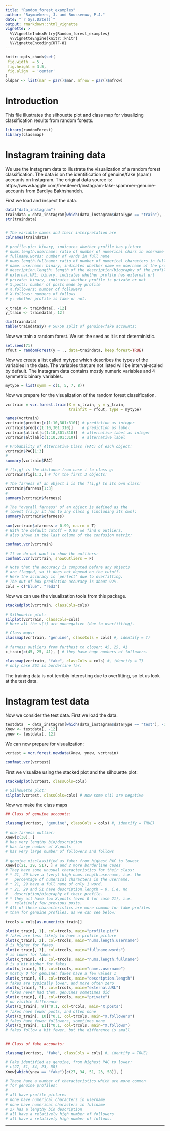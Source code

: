 ---
title: "Random_forest_examples"
author: "Raymaekers, J. and Rousseeuw, P.J."
date: "`r Sys.Date()`"
output: rmarkdown::html_vignette
vignette: >
  %\VignetteIndexEntry{Random_forest_examples}
  %\VignetteEngine{knitr::knitr}
  %\VignetteEncoding{UTF-8}
---

```{r, echo = FALSE}
knitr::opts_chunk$set(
 fig.width  = 5 ,
 fig.height = 3.5,
 fig.align  = 'center'
)
oldpar <- list(mar = par()$mar, mfrow = par()$mfrow)
```

# Introduction

This file illustrates the silhouette plot and class map for visualizing classification results from random forests.

```{r}
library(randomForest)
library(classmap)
```

# Instagram training data

We use the Instagram data to illustrate the visualization of a
random forest classification. The data is on the identification of genuine/fake (spam) accounts on Instagram. The original data source is:
https://www.kaggle.com/free4ever1/instagram-fake-spammer-genuine-accounts from Bardiya Bakhshandeh.



First we load and inspect the data.

```{r}
data("data_instagram")
traindata = data_instagram[which(data_instagram$dataType == "train"), -13]
str(traindata)


# The variable names and their interpretation are
colnames(traindata)

# profile.pic: binary, indicates whether profile has picture
# nums.length.username: ratio of number of numerical chars in username to its length
# fullname.words: number of words in full name
# nums.length.fullname: ratio of number of numerical characters in full name to its length
# name..username: binary, indicates whether name == username of the profile
# description.length: length of the description/biography of the profile (in number of characters)
# external.URL: binary, indicates whether profile has external url
# private: binary, indicates whether profile is private or not
# X.posts: number of posts made by profile
# X.followers: number of followers
# X.follows: numbers of follows
# y: whether profile is fake or not.

x_train <- traindata[, -12]
y_train <- traindata[, 12]

dim(traindata)
table(traindata$y) # 50/50 split of genuine/fake accounts:
```


Now we train a random forest. We set the seed as it is not deterministic.

```{r}
set.seed(71) 
rfout = randomForest(y ~ ., data=traindata, keep.forest=TRUE)
```

Now we create a list called mytype which describes the 
types of the variables in the data. The variables that are not listed will be interval-scaled by default. The Instagram data contains
mostly numeric variables and 4 symmetric binary variables. 

```{r}
mytype = list(symm = c(1, 5, 7, 8)) 
```

Now we prepare for the visualization of the random forest classification.

```{r}
vcrtrain = vcr.forest.train(X = x_train, y = y_train,
                            trainfit = rfout, type = mytype)

names(vcrtrain)
vcrtrain$predint[c(1:10,301:310)] # prediction as integer
vcrtrain$pred[c(1:10,301:310)]    # prediction as label
vcrtrain$altint[c(1:10,301:310)]  # alternative label as integer
vcrtrain$altlab[c(1:10,301:310)]  # alternative label

# Probability of Alternative Class (PAC) of each object:
vcrtrain$PAC[1:3] 
#
summary(vcrtrain$PAC)

# f(i,g) is the distance from case i to class g:
vcrtrain$fig[1:3,] # for the first 3 objects:

# The farness of an object i is the f(i,g) to its own class: 
vcrtrain$farness[1:3]
#
summary(vcrtrain$farness)

# The "overall farness" of an object is defined as the 
# lowest f(i,g) it has to any class g (including its own):
summary(vcrtrain$ofarness)

sum(vcrtrain$ofarness > 0.99, na.rm = T) 
# With the default cutoff = 0.99 we find 6 outliers,
# also shown in the last column of the confusion matrix:

confmat.vcr(vcrtrain) 

# If we do not want to show the outliers:
confmat.vcr(vcrtrain, showOutliers = F)

# Note that the accuracy is computed before any objects
# are flagged, so it does not depend on the cutoff.
# Here the accuracy is `perfect' due to overfitting. 
# The out-of-box prediction accuracy is about 92%.
cols = c("blue", "red3")
```

Now we can use the visualization tools from this package.

```{r}
stackedplot(vcrtrain, classCols=cols)

# Silhouette plot:
silplot(vcrtrain, classCols=cols)
# Here all the s(i) are nonnegative (due to overfitting).

# Class maps:
classmap(vcrtrain, "genuine", classCols = cols) #, identify = T)

# farness outliers from furthest to closer: 45, 25, 41
x_train[c(45, 25, 41), ] # they have huge numbers of followers.

classmap(vcrtrain, "fake", classCols = cols) #, identify = T)
# only case 261 is borderline far.
```

The training data is not terribly interesting due to overfitting,
so let us look at the test data.


# Instagram test data

Now we consider the test data. First we load the data.

```{r}
testdata  = data_instagram[which(data_instagram$dataType == "test"), -13]
Xnew <- testdata[, -12]
ynew <- testdata[, 12]
```

We can now prepare for visualization:

```{r}
vcrtest = vcr.forest.newdata(Xnew, ynew, vcrtrain)

confmat.vcr(vcrtest)
```

First we visualize using the stacked plot and the silhouette plot:

```{r}
stackedplot(vcrtest, classCols=cols)

# Silhouette plot:
silplot(vcrtest, classCols=cols) # now some s(i) are negative
```

Now we make the class maps

```{r}

## Class of genuine accounts:

classmap(vcrtest, "genuine", classCols = cols) #, identify = TRUE)

# one farness outlier:
Xnew[c(30), ]
# has very lengthy bio/description
# has large number of X.posts
# has very large number of followers and follows

# genuine misclassified as fake: from highest PAC to lowest
Xnew[c(21, 29, 51), ] # and 2 more borderline cases
# They have some unusual characteristics for their class:
# * 21, 29 have a (very) high nums.length.username, i.e. the
#   percentage of numerical characters in the username.
# * 21, 29 have a full name of only 1 word.
# * 21, 29 and 51 have description.length = 0, i.e. no 
#   description/biography of their profile.
# * they all have low X.posts (even 0 for case 21), i.e.
#   relatively few previous posts.
# All of these characteristics are more common for fake profiles
# than for genuine profiles, as we can see below:

trcols = cols[as.numeric(y_train)]

plot(x_train[, 1], col=trcols, main="profile.pic")
# fakes are less likely to have a profile picture
plot(x_train[, 2], col=trcols, main="nums.length.username")
# is higher for fakes
plot(x_train[, 3], col=trcols, main="fullname.words")
# is lower for fakes
plot(x_train[, 4], col=trcols, main="nums.length.fullname")
# is a bit higher for fakes
plot(x_train[, 5], col=trcols, main="name..username")
# mostly 0 for genuine; fakes have a few values 1
plot(x_train[, 6], col=trcols, main="description.length")
# fakes are typically lower, and more often zero
plot(x_train[, 7], col=trcols, main="external.URL")
# fakes never had them, genuines sometimes did
plot(x_train[, 8], col=trcols, main="private")
# no visible difference
plot((x_train[, 9])^0.1, col=trcols, main="X.posts")
# fakes have fewer posts, and often none
plot((x_train[, 10])^0.1, col=trcols, main="X.followers")
# fakes have fewer followers, sometimes none
plot((x_train[, 11])^0.1, col=trcols, main="X.follows")
# fakes follow a bit fewer, but the difference is small.


## Class of fake accounts:

classmap(vcrtest, "fake", classCols = cols) #, identify = TRUE)

# Fake identified as genuine, from highest PAC to lower:
# c(27, 51, 34, 23, 58)
Xnew[which(ynew == "fake")[c(27, 34, 51, 23, 58)], ]

# These have a number of characteristics which are more common 
# for genuine profiles:
#
# all have profile pictures
# none have numerical characters in username
# none have numerical characters in fullname
# 27 has a lengthy bio description
# all have a relatively high number of followers
# all have a relatively high number of follows.
```

***
